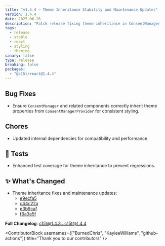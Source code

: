 ```yaml
---
title: "v1.4.4 — Theme Inheritance Stability and Maintenance Updates"
version: 1.4.4
date: 2025-06-26
description: "Patch release fixing theme inheritance in ConsentManager and related components, plus dependency updates and stronger tests to prevent regressions."
tags:
  - release
  - stable
  - react
  - styling
  - theming
canary: false
type: release
breaking: false
packages:
  - "@c15t/react@1.4.4"
---
```


## Bug Fixes

- Ensure `ConsentManager` and related components correctly inherit theme properties from `ConsentManagerProvider` for consistent styling.

## Chores

- Updated internal dependencies for compatibility and performance.

## 🧪 Tests

- Enhanced test coverage for theme inheritance to prevent regressions.

## ✨ What's Changed

- Theme inheritance fixes and maintenance updates:
  - [e9ecfa5](https://github.com/c15t/c15t/commit/e9ecfa5cd9035fa8903fc6f1e7b13f3552c3e819)
  - [c44c22a](https://github.com/c15t/c15t/commit/c44c22a79f32ec9d3900856535a2256a9328463c)
  - [e3b9caf](https://github.com/c15t/c15t/commit/e3b9caf36611582f4955921ca3fb65c1ecbc4b1e)
  - [f6a3e5f](https://github.com/c15t/c15t/commit/f6a3e5fe6948fbf4b4a3d02fb3f09adca180bca2)

**Full Changelog**: [c15t@1.4.3...c15t@1.4.4](https://github.com/c15t/c15t/compare/c15t@1.4.3...c15t@1.4.4)

<ContributorBlock usernames={["BurnedChris", "KayleeWilliams", "github-actions"]} title="Thank you to our contributors" />



